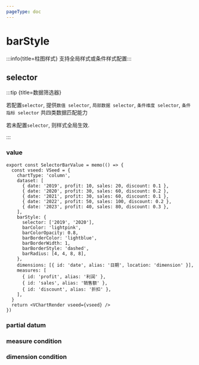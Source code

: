 ```yaml
---
pageType: doc
---
```



# barStyle

:::info{title=柱图样式} 支持全局样式或条件样式配置:::

## selector

:::tip {title=数据筛选器}

若配置`selector`, 提供`数值 selector`, `局部数据 selector`, `条件维度 selector`, `条件指标 selector` 共四类数据匹配能力

若未配置`selector`, 则样式全局生效.

:::

### value

<SelectorBarValue />

```tsx pure {5-6,12}
export const SelectorBarValue = memo(() => {
  const vseed: VSeed = {
    chartType: 'column',
    dataset: [
      { date: '2019', profit: 10, sales: 20, discount: 0.1 },
      { date: '2020', profit: 30, sales: 60, discount: 0.2 },
      { date: '2021', profit: 30, sales: 60, discount: 0.1 },
      { date: '2022', profit: 50, sales: 100, discount: 0.2 },
      { date: '2023', profit: 40, sales: 80, discount: 0.3 },
    ],
    barStyle: {
      selector: ['2019', '2020'],
      barColor: 'lightpink',
      barColorOpacity: 0.8,
      barBorderColor: 'lightblue',
      barBorderWidth: 1,
      barBorderStyle: 'dashed',
      barRadius: [4, 4, 8, 8],
    },
    dimensions: [{ id: 'date', alias: '日期', location: 'dimension' }],
    measures: [
      { id: 'profit', alias: '利润' },
      { id: 'sales', alias: '销售额' },
      { id: 'discount', alias: '折扣' },
    ],
  }
  return <VChartRender vseed={vseed} />
})
```

### partial datum

### measure condition

### dimension condition
